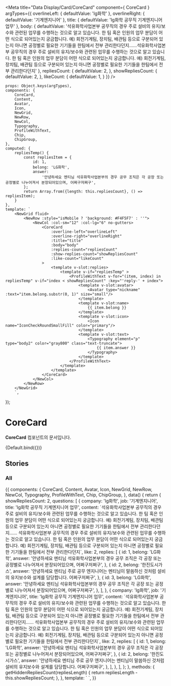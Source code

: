 
<Meta
    title="Data Display/Card/CoreCard"
    component={ CoreCard }
    argTypes={{
        overlineLeft: {
            defaultValue: 'lg화학'
        },
        overlineRight: {
            defaultValue: '기계엔지니어'
        },
        title: {
            defaultValue: 'lg화학 공무직 기계엔지니어 업무'
        },
        body: {
            defaultValue: '석유화학사업본부 공무직의 경우 주로 설비의 유지/보수와 관련된 업무를 수행하는 것으로 알고 있습니다. 한 팀 혹은 인원의 업무 분담이 어떤 식으로 되어있는지 궁금합니다. 예) 회전기계팀, 장치팀, 배관팀 등으로 구분되어 있는지 아니면 공정별로 필요한 기기들을 한팀에서 전부 관리한다던지......석유화학사업본부 공무직의 경우 주로 설비의 유지/보수와 관련된 업무를 수행하는 것으로 알고 있습니다. 한 팀 혹은 인원의 업무 분담이 어떤 식으로 되어있는지 궁금합니다. 예) 회전기계팀, 장치팀, 배관팀 등으로 구분되어 있는지 아니면 공정별로 필요한 기기들을 한팀에서 전부 관리한다던지'
        },
        repliesCount: {
            defaultValue: 2,
        },
        showRepliesCount: {
            defaultValue: 2,
        },
        likeCount: {
            defaultValue: 1,
        }
    }}
/>

    props: Object.keys(argTypes),
    components: {
        CoreCard,
        Content,
        Avatar,
        Icon,
        NewGrid,
        NewRow,
        NewCol,
        Typography,
        ProfileWithText,
        Chip,
        ChipGroup,
    },
    computed: {
        repliesTemp() {
            const repliesItem = {
                id: 1,
                belong: 'LG화학',
                answer:
                    '안녕하세요 멘티님 석유화학사업본부의 경우 공무 조직은 각 공장 또는 공정별로 나누어져서 분장되어있으며, 어쩌구저쩌구',
            };
            return Array.from({length: this.repliesCount}, () => repliesItem);
        }
    },
    template: `
        <NewGrid fluid>
			<NewRow :style="isMobile ? 'background: #F4F5F7' : ''">
				<NewCol :col-sm="12" :col-lg="6" no-gutters>
					<CoreCard
						:overline-left="overlineLeft"
						:overline-right="overlineRight"
						:title="title"
						:body="body"
						:replies-count="repliesCount"
                        :show-replies-count="showRepliesCount"
						:like-count="likeCount"
					>
						<template v-slot:replies>
							<template v-if="repliesTemp" >
								<ProfileWithText v-for="(item, index) in repliesTemp" v-if="index < showRepliesCount" :key="'reply-' + index">
									<template v-slot:avatar>
										<Avatar type="nickname" :text="item.belong.substr(0, 1)" size="small"/>
									</template>
									<template v-slot:name>
										{{ item.belong }}
									</template>
									<template v-slot:icon>
										<Icon name="IconCheckRoundSmallFill" color="primary"/>
									</template>
									<template v-slot:text>
										<Typography element="p" type="body2" color="gray800" class="text-truncate">
											{{ item.answer }}
										</Typography>
									</template>
								</ProfileWithText>
							</template>
						</template>
					</CoreCard>
				</NewCol>
			</NewRow>
		</NewGrid>
        `,
});

# CoreCard

**CoreCard** 컴포넌트의 문서입니다.

<Story name="Default">{Default.bind({})}</Story>

<ArgsTable story="Default" />

## Stories

### All

<Canvas>
    <Story name="All">
        {{
            components: {
                CoreCard,
                Content,
                Avatar,
                Icon,
                NewGrid,
                NewRow,
                NewCol,
                Typography,
                ProfileWithText,
                Chip,
                ChipGroup,
            },
            data() {
                return {
                    showRepliesCount: 2,
                    questions: [
                        {
                            company: 'lg화학',
                            job: '기계엔지니어',
                            title: 'lg화학 공무직 기계엔지니어 업무',
                            content: `석유화학사업본부 공무직의 경우 주로 설비의 유지/보수와 관련된 업무를 수행하는 것으로 알고 있습니다.
						한 팀 혹은 인원의 업무 분담이 어떤 식으로 되어있는지 궁금합니다. 예) 회전기계팀, 장치팀, 배관팀 등으로 구분되어 있는지
						아니면 공정별로 필요한 기기들을 한팀에서 전부 관리한다던지......
						석유화학사업본부 공무직의 경우 주로 설비의 유지/보수와 관련된 업무를 수행하는 것으로 알고 있습니다.
						한 팀 혹은 인원의 업무 분담이 어떤 식으로 되어있는지 궁금합니다. 예) 회전기계팀, 장치팀, 배관팀 등으로 구분되어 있는지
						아니면 공정별로 필요한 기기들을 한팀에서 전부 관리한다던지`,
                            like: 2,
                            replies: [
                                {
                                    id: 1,
                                    belong: 'LG화학',
                                    answer:
                                        '안녕하세요 멘티님 석유화학사업본부의 경우 공무 조직은 각 공장 또는 공정별로 나누어져서 분장되어있으며, 어쩌구저쩌구',
                                },
                                {
                                    id: 2,
                                    belong: '한진도시가스',
                                    answer:
                                        '안녕하세요 멘티님 주로 공무 엔지니어는 멘티님이 말씀하신 것처럼 설비의 유지보수와 설계를 담당합니다. 어쩌구저쩌구',
                                },
                                {
                                    id: 3,
                                    belong: 'LG화학',
                                    answer:
                                        '안녕하세요 멘티님 석유화학사업본부의 경우 공무 조직은 각 공장 또는 공정별로 나누어져서 분장되어있으며, 어쩌구저쩌구',
                                },
                            ],
                        },
                        {
                            company: 'lg화학',
                            job: '기계엔지니어',
                            title: 'lg화학 공무직 기계엔지니어 업무',
                            content: `석유화학사업본부 공무직의 경우 주로 설비의 유지/보수와 관련된 업무를 수행하는 것으로 알고 있습니다.
						한 팀 혹은 인원의 업무 분담이 어떤 식으로 되어있는지 궁금합니다. 예) 회전기계팀, 장치팀, 배관팀 등으로 구분되어 있는지
						아니면 공정별로 필요한 기기들을 한팀에서 전부 관리한다던지......
						석유화학사업본부 공무직의 경우 주로 설비의 유지/보수와 관련된 업무를 수행하는 것으로 알고 있습니다.
						한 팀 혹은 인원의 업무 분담이 어떤 식으로 되어있는지 궁금합니다. 예) 회전기계팀, 장치팀, 배관팀 등으로 구분되어 있는지
						아니면 공정별로 필요한 기기들을 한팀에서 전부 관리한다던지`,
                            like: 2,
                            replies: [
                                {
                                    id: 1,
                                    belong: 'LG화학',
                                    answer:
                                        '안녕하세요 멘티님 석유화학사업본부의 경우 공무 조직은 각 공장 또는 공정별로 나누어져서 분장되어있으며, 어쩌구저쩌구',
                                },
                                {
                                    id: 2,
                                    belong: '한진도시가스',
                                    answer:
                                        '안녕하세요 멘티님 주로 공무 엔지니어는 멘티님이 말씀하신 것처럼 설비의 유지보수와 설계를 담당합니다. 어쩌구저쩌구',
                                },
                            ],
                        },
                    ],
                };
            },
            methods: {
                getHiddenRepliesCount(repliesLength) {
                    return repliesLength - this.showRepliesCount;
                },
            },
            template: `
                <NewGrid fluid>
                    <NewRow :style="isMobile ? 'background: #F4F5F7' : ''">
                        <NewCol :col-sm="12" :col-lg="6" no-gutters v-for="(item, index) in questions" :key="index">
                            <CoreCard
                                :overline-left="item.company"
                                :overline-right="item.job"
                                :title="item.title"
                                :body="item.content"
                                :hidden-replies-count="getHiddenRepliesCount(item.replies.length)"
                                :replies-count="item.replies.length"
                                :like-count="item.like"
                                :class="isMobile ? 'mb-20' : index + 1 < questions.length ? 'mr-20' : ''"
                            >
                                <template v-slot:chips>
                                    <ChipGroup class="mb-8" style="margin-top: -2px">
                                        <Chip size="small" style="background: #D6EBFF; color: #0074CC">조회수 TOP</Chip>
                                        <Chip size="small">이직 고민</Chip>
                                    </ChipGroup>
                                </template>
                                <template v-slot:replies>
                                    <template v-for="(item, index) in item.replies">
                                        <ProfileWithText v-if="index < 2" :key="'reply-' + item.id">
                                            <template v-slot:avatar>
                                                <Avatar type="nickname" :text="item.belong.substr(0, 1)" size="small"/>
                                            </template>
                                            <template v-slot:name>
                                                {{ item.belong }}
                                            </template>
                                            <template v-slot:icon>
                                                <Icon name="IconCheckRoundSmallFill" color="primary"/>
                                            </template>
                                            <template v-slot:text>
                                                <Typography element="p" type="body2" color="gray800" class="text-truncate">
                                                    {{ item.answer }}
                                                </Typography>
                                            </template>
                                        </ProfileWithText>
                                    </template>
                                </template>
                            </CoreCard>
                        </NewCol>
                    </NewRow>
                </NewGrid>
            `,
        }}
    </Story>
</Canvas>
